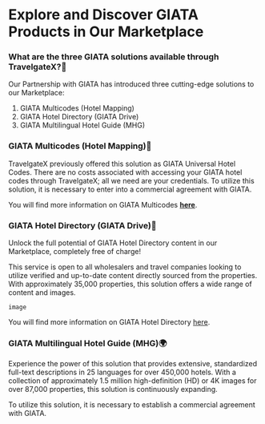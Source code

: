 ﻿---
sidebar_position: 6
---

# Explore and Discover GIATA Products in Our Marketplace

### What are the three GIATA solutions available through TravelgateX?🚀

Our Partnership with GIATA has introduced three cutting-edge solutions to our Marketplace:
1. GIATA Multicodes (Hotel Mapping)
1. GIATA Hotel Directory (GIATA Drive)
1. GIATA Multilingual Hotel Guide (MHG)

### GIATA Multicodes (Hotel Mapping)🏨
TravelgateX previously offered this solution as GIATA Universal Hotel Codes. There are no costs associated with accessing your GIATA hotel codes through TravelgateX; all we need are your credentials. To utilize this solution, it is necessary to enter into a commercial agreement with GIATA.

You will find more information on GIATA Multicodes [**here**](https://knowledge.travelgate.com/hotels-giata).

### GIATA Hotel Directory (GIATA Drive)🌟
Unlock the full potential of GIATA Hotel Directory content in our Marketplace, completely free of charge!

This service is open to all wholesalers and travel companies looking to utilize verified and up-to-date content directly sourced from the properties. With approximately 35,000 properties, this solution offers a wide range of content and images.

```
image
```

You will find more information on GIATA Hotel Directory [here](https://knowledge.travelgate.com/hotels-giata).

### GIATA Multilingual Hotel Guide (MHG)🌍
Experience the power of this solution that provides extensive, standardized full-text descriptions in 25 languages for over 450,000 hotels. With a collection of approximately 1.5 million high-definition (HD) or 4K images for over 87,000 properties, this solution is continuously expanding.

To utilize this solution, it is necessary to establish a commercial agreement with GIATA.


<TipContactCustomerCare />
